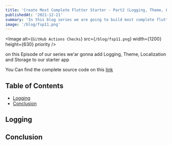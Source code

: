 ```yaml
---
title: 'Create Most Complete Flutter Starter - Part2 (Logging, Theme, Localization and Storage)'
publishedAt: '2021-12-21'
summary: 'In this blog series we are going to build most complete fluttre starter with localization, theme, navigation, logging, flavores, ci/cd, storage, state management and ... features.'
image: '/blog/fsp11.png'
---
```


<Image
  alt={`GitHub Actions Checks`}
  src={`/blog/fsp11.png`}
  width={1200}
  height={630}
  priority
/>

on this Episode of our series we'ar gonna add Logging, Theme, Localization and Storage to our starter app

You Can find the complete source code on this [link](https://github.com/Mj23978/sparrow_template) 

## Table of Contents

- [Logging](/blog/flutter-complete-starter-2#create-project-and-clean-it)
- [Conclusion](/blog/flutter-complete-starter-2#conclusion)

## Logging


## Conclusion